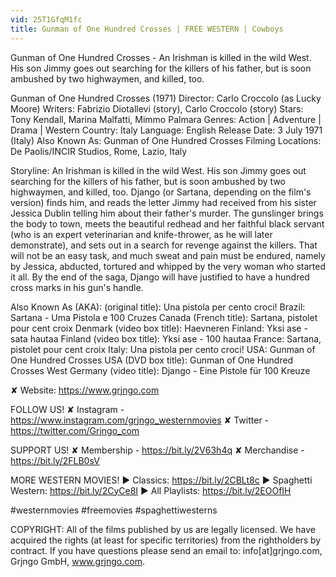 ```yaml
---
vid: 25T1GfqM1fc
title: Gunman of One Hundred Crosses | FREE WESTERN | Cowboys
---
```


Gunman of One Hundred Crosses - An Irishman is killed in the wild West. His son Jimmy goes out searching for the killers of his father, but is soon ambushed by two highwaymen, and killed, too.

Gunman of One Hundred Crosses (1971)
Director: Carlo Croccolo (as Lucky Moore)
Writers: Fabrizio Diotallevi (story), Carlo Croccolo (story)
Stars: Tony Kendall, Marina Malfatti, Mimmo Palmara 
Genres: Action | Adventure | Drama | Western
Country: Italy
Language: English
Release Date: 3 July 1971 (Italy) 
Also Known As: Gunman of One Hundred Crosses 
Filming Locations: De Paolis/INCIR Studios, Rome, Lazio, Italy

Storyline:
An Irishman is killed in the wild West. His son Jimmy goes out searching for the killers of his father, but is soon ambushed by two highwaymen, and killed, too. Django (or Sartana, depending on the film's version) finds him, and reads the letter Jimmy had received from his sister Jessica Dublin telling him about their father's murder. The gunslinger brings the body to town, meets the beautiful redhead and her faithful black servant (who is an expert veterinarian and knife-thrower, as he will later demonstrate), and sets out in a search for revenge against the killers. That will not be an easy task, and much sweat and pain must be endured, namely by Jessica, abducted, tortured and whipped by the very woman who started it all. By the end of the saga, Django will have justified to have a hundred cross marks in his gun's handle.

Also Known As (AKA):
(original title): Una pistola per cento croci!
Brazil: Sartana - Uma Pistola e 100 Cruzes
Canada (French title): Sartana, pistolet pour cent croix
Denmark (video box title): Haevneren
Finland: Yksi ase - sata hautaa
Finland (video box title): Yksi ase - 100 hautaa
France: Sartana, pistolet pour cent croix
Italy: Una pistola per cento croci!
USA: Gunman of One Hundred Crosses
USA (DVD box title): Gunman of One Hundred Crosses
West Germany (video title): Django - Eine Pistole für 100 Kreuze

✘ Website: https://www.grjngo.com

FOLLOW US!
✘ Instagram - https://www.instagram.com/grjngo_westernmovies
✘ Twitter - https://twitter.com/Grjngo_com

SUPPORT US!
✘ Membership - https://bit.ly/2V63h4q
✘ Merchandise - https://bit.ly/2FLB0sV

MORE WESTERN MOVIES! 
► Classics: https://bit.ly/2CBLt8c 
► Spaghetti Western: https://bit.ly/2CyCe8I 
► All Playlists: https://bit.ly/2EOOfIH 

#westernmovies #freemovies #spaghettiwesterns

COPYRIGHT: All of the films published by us are legally licensed. We have acquired the rights (at least for specific territories) from the rightholders by contract. If you have questions please send an email to: info[at]grjngo.com, Grjngo GmbH, www.grjngo.com.